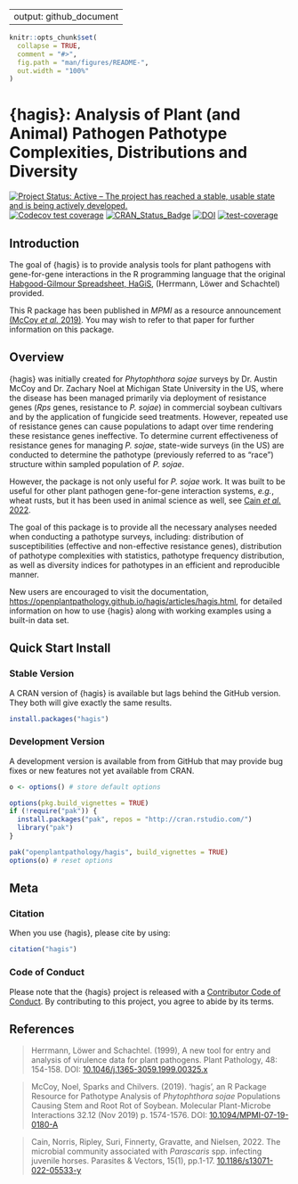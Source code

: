 
---
output: github_document
---

<!-- README.md is generated from README.Rmd. Please edit that file -->

```r
knitr::opts_chunk$set(
  collapse = TRUE,
  comment = "#>",
  fig.path = "man/figures/README-",
  out.width = "100%"
)
```

# {hagis}: Analysis of Plant (and Animal) Pathogen Pathotype Complexities, Distributions and Diversity
    
<!-- badges: start -->

[![Project Status: Active – The project has reached a stable, usable state and is being actively developed.](https://www.repostatus.org/badges/latest/active.svg)](https://www.repostatus.org/#active) 
[![Codecov test coverage](https://codecov.io/gh/openplantpathology/hagis/branch/main/graph/badge.svg)](https://app.codecov.io/gh/openplantpathology/hagis?branch=main)
[![CRAN_Status_Badge](https://www.r-pkg.org/badges/version/hagis)](https://cran.r-project.org/package=hagis)  [![DOI](https://zenodo.org/badge/164751172.svg)](https://zenodo.org/badge/latestdoi/164751172) [![test-coverage](https://github.com/openplantpathology/hagis/actions/workflows/test-coverage.yaml/badge.svg)](https://github.com/openplantpathology/hagis/actions/workflows/test-coverage.yaml)
<!-- badges: end -->

## Introduction

The goal of {hagis} is to provide analysis tools for plant pathogens with gene-for-gene interactions in the R programming language that the original [Habgood-Gilmour Spreadsheet, HaGiS](https://doi.org/10.1046/j.1365-3059.1999.00325.x), (Herrmann, Löwer and Schachtel) provided.

This R package has been published in *MPMI* as a resource announcement [(McCoy *et al.* 2019)](https://doi.org/10.1094/MPMI-07-19-0180-A).
You may wish to refer to that paper for further information on this package.

## Overview

{hagis} was initially created for *Phytophthora sojae* surveys by Dr. Austin McCoy and Dr. Zachary Noel at Michigan State University in the US, where the disease has been managed primarily via deployment of resistance genes (*Rps* genes, resistance to *P. sojae*) in commercial soybean cultivars and by the application of fungicide seed treatments.
However, repeated use of resistance genes can cause populations to adapt over time rendering these resistance genes ineffective.
To determine current effectiveness of resistance genes for managing *P. sojae*, state-wide surveys (in the US) are conducted to determine the pathotype (previously referred to as "race") structure within sampled population of *P. sojae*.

However, the package is not only useful for *P. sojae* work.
It was built to be useful for other plant pathogen gene-for-gene interaction systems, *e.g.*, wheat rusts, but it has been used in animal science as well, see [Cain *et al.* 2022](https://doi.org/10.1186/s13071-022-05533-y).

The goal of this package is to provide all the necessary analyses needed when conducting a pathotype surveys, including: distribution of susceptibilities (effective and non-effective resistance genes), distribution of pathotype complexities with statistics, pathotype frequency distribution, as well as diversity indices for pathotypes in an efficient and reproducible manner.

New users are encouraged to visit the documentation, <https://openplantpathology.github.io/hagis/articles/hagis.html>, for detailed information on how to use {hagis} along with working examples using a built-in data set.

## Quick Start Install

### Stable Version

A CRAN version of {hagis} is available but lags behind the GitHub version.
They both will give exactly the same results.

``` r
install.packages("hagis")
```

### Development Version

A development version is available from from GitHub that may provide bug fixes or new features not yet available from CRAN.

``` r
o <- options() # store default options

options(pkg.build_vignettes = TRUE)
if (!require("pak")) {
  install.packages("pak", repos = "http://cran.rstudio.com/")
  library("pak")
}

pak("openplantpathology/hagis", build_vignettes = TRUE)
options(o) # reset options
```

## Meta

### Citation

When you use {hagis}, please cite by using:

```r
citation("hagis")
```

### Code of Conduct

Please note that the {hagis} project is released with a [Contributor Code of Conduct](https://contributor-covenant.org/version/2/0/CODE_OF_CONDUCT.html).
By contributing to this project, you agree to abide by its terms.

## References

> Herrmann, Löwer and Schachtel. (1999), A new tool for entry and analysis of virulence data for plant pathogens. Plant Pathology, 48: 154-158. DOI: [10.1046/j.1365-3059.1999.00325.x](https://doi.org/10.1046/j.1365-3059.1999.00325.x)

> McCoy, Noel, Sparks and Chilvers. (2019). 'hagis', an R Package Resource for Pathotype Analysis of _Phytophthora sojae_ Populations Causing Stem and Root Rot of Soybean. Molecular Plant-Microbe Interactions 32.12 (Nov 2019) p. 1574-1576. DOI: [10.1094/MPMI-07-19-0180-A](https://doi.org/10.1094/MPMI-07-19-0180-A)

> Cain, Norris, Ripley, Suri, Finnerty, Gravatte, and Nielsen, 2022. The microbial community associated with _Parascaris_ spp. infecting juvenile horses. Parasites & Vectors, 15(1), pp.1-17. [10.1186/s13071-022-05533-y](https://doi.org/10.1186/s13071-022-05533-y)
